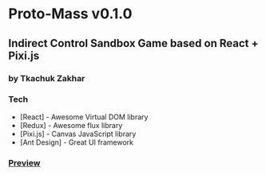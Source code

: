 # Proto-Mass v0.1.0
## Indirect Control Sandbox Game based on React + Pixi.js
### by Tkachuk Zakhar

### Tech

* [React] - Awesome Virtual DOM library
* [Redux] - Awesome flux library
* [Pixi.js] - Canvas JavaScript library
* [Ant Design] - Great UI framework

### [Preview](https://drive.google.com/open?id=1HNoNJq298vNWBEbXg2FTrpEIJElgU0gd)

